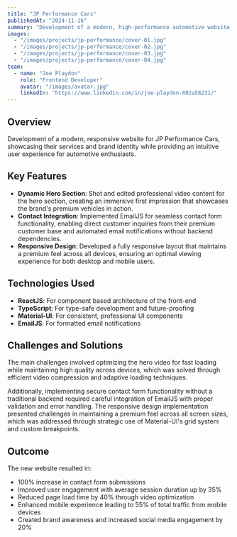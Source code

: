 ```yaml
---
title: "JP Performance Cars"
publishedAt: "2024-11-16"
summary: "Development of a modern, high-performance automotive website using TypeScript, React, and Material-UI."
images:
  - "/images/projects/jp-performance/cover-01.jpg"
  - "/images/projects/jp-performance/cover-02.jpg"
  - "/images/projects/jp-performance/cover-03.jpg"
  - "/images/projects/jp-performance/cover-04.jpg"
team:
  - name: "Joe Playdon"
    role: "Frontend Developer"
    avatar: "/images/avatar.jpg"
    linkedIn: "https://www.linkedin.com/in/joe-playdon-882a58231/"
---
```


## Overview

Development of a modern, responsive website for JP Performance Cars, showcasing their services and brand identity while providing an intuitive user experience for automotive enthusiasts.

## Key Features

- **Dynamic Hero Section**: Shot and edited professional video content for the hero section, creating an immersive first impression that showcases the brand's premium vehicles in action.
- **Contact Integration**: Implemented EmailJS for seamless contact form functionality, enabling direct customer inquiries from their premium customer base and automated email notifications without backend dependencies.
- **Responsive Design**: Developed a fully responsive layout that maintains a premium feel across all devices, ensuring an optimal viewing experience for both desktop and mobile users.

## Technologies Used

- **ReactJS**: For component based architecture of the front-end
- **TypeScript**: For type-safe development and future-proofing
- **Material-UI**: For consistent, professional UI components
- **EmailJS**: For formatted email notifications

## Challenges and Solutions

The main challenges involved optimizing the hero video for fast loading while maintaining high quality across devices, which was solved through efficient video compression and adaptive loading techniques.

Additionally, implementing secure contact form functionality without a traditional backend required careful integration of EmailJS with proper validation and error handling. The responsive design implementation presented challenges in maintaining a premium feel across all screen sizes, which was addressed through strategic use of Material-UI's grid system and custom breakpoints.

## Outcome

The new website resulted in:

- 100% increase in contact form submissions
- Improved user engagement with average session duration up by 35%
- Reduced page load time by 40% through video optimization
- Enhanced mobile experience leading to 55% of total traffic from mobile devices
- Created brand awareness and increased social media engagement by 20%
